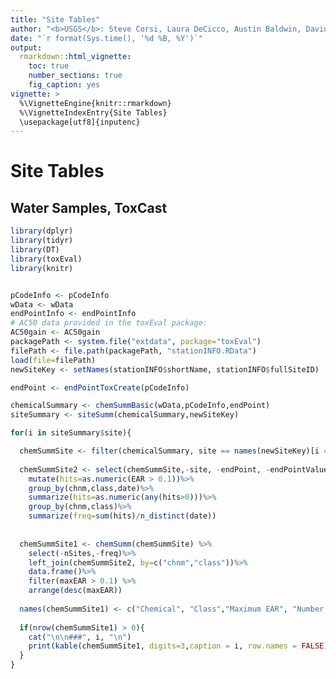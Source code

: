 ```yaml
---
title: "Site Tables"
author: "<b>USGS</b>: Steve Corsi, Laura DeCicco, Austin Baldwin, David Alvarez, Peter Lenaker <br/><b>USEPA</b>: Anthony Schroeder, Dan Villeneuve, Brett Blackwell, Gerald Ankley"
date: "`r format(Sys.time(), '%d %B, %Y')`"
output: 
  rmarkdown::html_vignette:
    toc: true
    number_sections: true
    fig_caption: yes
vignette: >
  %\VignetteEngine{knitr::rmarkdown}
  %\VignetteIndexEntry{Site Tables}
  \usepackage[utf8]{inputenc}
---
```


# Site Tables

## Water Samples, ToxCast

```r
library(dplyr)
library(tidyr)
library(DT)
library(toxEval)
library(knitr)


pCodeInfo <- pCodeInfo
wData <- wData
endPointInfo <- endPointInfo
# AC50 data provided in the toxEval package:
AC50gain <- AC50gain
packagePath <- system.file("extdata", package="toxEval")
filePath <- file.path(packagePath, "stationINFO.RData")
load(file=filePath)
newSiteKey <- setNames(stationINFO$shortName, stationINFO$fullSiteID)

endPoint <- endPointToxCreate(pCodeInfo)

chemicalSummary <- chemSummBasic(wData,pCodeInfo,endPoint)
siteSummary <- siteSumm(chemicalSummary,newSiteKey)

for(i in siteSummary$site){

  chemSummSite <- filter(chemicalSummary, site == names(newSiteKey)[i == newSiteKey])
  
  chemSummSite2 <- select(chemSummSite,-site, -endPoint, -endPointValue) %>%
    mutate(hits=as.numeric(EAR > 0.1))%>%
    group_by(chnm,class,date)%>%
    summarize(hits=as.numeric(any(hits>0)))%>%
    group_by(chnm,class)%>%
    summarize(freq=sum(hits)/n_distinct(date))
    
  
  chemSummSite1 <- chemSumm(chemSummSite) %>%
    select(-nSites,-freq)%>%
    left_join(chemSummSite2, by=c("chnm","class"))%>%
    data.frame()%>%
    filter(maxEAR > 0.1) %>%
    arrange(desc(maxEAR))
  
  names(chemSummSite1) <- c("Chemical", "Class","Maximum EAR", "Number of End Points", "Number of Samples","Frequency of Samples with Hits")
  
  if(nrow(chemSummSite1) > 0){
    cat("\n\n###", i, "\n")
    print(kable(chemSummSite1, digits=3,caption = i, row.names = FALSE))
  }
}

```